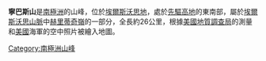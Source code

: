 {{coord|79|35|S|82|50|W|display=title}}

'''寧巴斯山'''是[[南極洲|南極洲]]的山峰，位於[[埃爾斯沃思地|埃爾斯沃思地]]，處於[[先驅高地|先驅高地]]的東南部，屬於[[埃爾斯沃思山脈|埃爾斯沃思山脈]]中[[赫里蒂奇嶺|赫里蒂奇嶺]]的一部分，全長約26公里，根據[[美國地質調查局|美國地質調查局]]的測量和[[美國|美國]]海軍的空中照片被繪入地圖。

{{DEFAULTSORT:Nimbus Hills}}
[[Category:南極洲山峰|Category:南極洲山峰]]


{{EllsworthLand-geo-stub}}